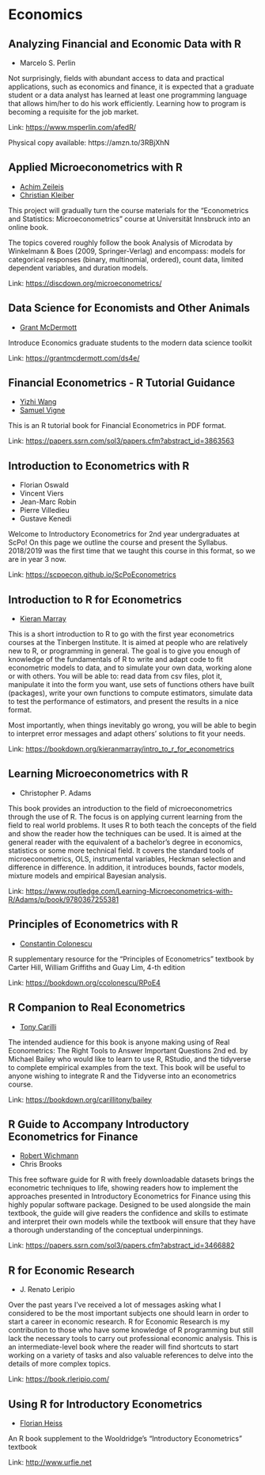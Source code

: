 # Economics

## Analyzing Financial and Economic Data with R

- Marcelo S. Perlin

Not surprisingly, fields with abundant access to data and practical
applications, such as economics and finance, it is expected that a
graduate student or a data analyst has learned at least one programming
language that allows him/her to do his work efficiently. Learning how to
program is becoming a requisite for the job market.

Link: [https://www.msperlin.com/afedR/](https://www.msperlin.com/afedR/)

Physical copy available: https://amzn.to/3RBjXhN

## Applied Microeconometrics with R

- [Achim Zeileis](https://twitter.com/AchimZeileis)
- [Christian Kleiber](https://wwz.unibas.ch/en/kleiber/)

This project will gradually turn the course materials for the “Econometrics and Statistics: Microeconometrics” course at Universität Innsbruck into an online book.

The topics covered roughly follow the book Analysis of Microdata by Winkelmann & Boes (2009, Springer-Verlag) and encompass: models for categorical responses (binary, multinomial, ordered), count data, limited dependent variables, and duration models.

Link: [https://discdown.org/microeconometrics/](https://discdown.org/microeconometrics/)

## Data Science for Economists and Other Animals

- [Grant McDermott](https://twitter.com/grant_mcdermott)

Introduce Economics graduate students to the modern data science toolkit

Link: [https://grantmcdermott.com/ds4e/](https://grantmcdermott.com/ds4e/)

## Financial Econometrics - R Tutorial Guidance

- [Yizhi Wang](https://papers.ssrn.com/sol3/cf_dev/AbsByAuth.cfm?per_id=4467812)
- [Samuel Vigne](https://papers.ssrn.com/sol3/cf_dev/AbsByAuth.cfm?per_id=2479568)

This is an R tutorial book for Financial Econometrics in PDF format.

Link: [https://papers.ssrn.com/sol3/papers.cfm?abstract_id=3863563](https://papers.ssrn.com/sol3/papers.cfm?abstract_id=3863563)

## Introduction to Econometrics with R

- Florian Oswald
- Vincent Viers
- Jean-Marc Robin
- Pierre Villedieu
- Gustave Kenedi

Welcome to Introductory Econometrics for 2nd year undergraduates at ScPo! On this page we outline the course and present the Syllabus. 2018/2019 was the first time that we taught this course in this format, so we are in year 3 now.

Link: [https://scpoecon.github.io/ScPoEconometrics](https://scpoecon.github.io/ScPoEconometrics)

## Introduction to R for Econometrics

- [Kieran Marray](https://uk.linkedin.com/in/kieran-marray-866740134)

This is a short introduction to R to go with the first year econometrics courses at the Tinbergen Institute. It is aimed at people who are relatively new to R, or programming in general.
The goal is to give you enough of knowledge of the fundamentals of R to write and adapt code to fit econometric models to data, and to simulate your own data, working alone or with others. You will be able to: read data from csv files, plot it, manipulate it into the form you want, use sets of functions others have built (packages), write your own functions to compute estimators, simulate data to test the performance of estimators, and present the results in a nice format.

Most importantly, when things inevitably go wrong, you will be able to begin to interpret error messages and adapt others’ solutions to fit your needs.

Link: [https://bookdown.org/kieranmarray/intro_to_r_for_econometrics](https://bookdown.org/kieranmarray/intro_to_r_for_econometrics)

## Learning Microeconometrics with R

- Christopher P. Adams

This book provides an introduction to the field of microeconometrics
through the use of R. The focus is on applying current learning from the
field to real world problems. It uses R to both teach the concepts of
the field and show the reader how the techniques can be used. It is
aimed at the general reader with the equivalent of a bachelor's degree
in economics, statistics or some more technical field. It covers the
standard tools of microeconometrics, OLS, instrumental variables,
Heckman selection and difference in difference. In addition, it
introduces bounds, factor models, mixture models and empirical Bayesian
analysis.

Link: [https://www.routledge.com/Learning-Microeconometrics-with-R/Adams/p/book/9780367255381](https://www.routledge.com/Learning-Microeconometrics-with-R/Adams/p/book/9780367255381)

## Principles of Econometrics with  R

- [Constantin Colonescu](https://ca.linkedin.com/in/constantin-colonescu-925720176)

R supplementary resource for the “Principles of Econometrics” textbook by Carter Hill, William Griffiths and Guay Lim, 4-th edition

Link: [https://bookdown.org/ccolonescu/RPoE4](https://bookdown.org/ccolonescu/RPoE4)

## R Companion to Real Econometrics

- [Tony Carilli](https://www.tonycarilli.com)

The intended audience for this book is anyone making using of Real Econometrics: The Right Tools to Answer Important Questions 2nd ed. by Michael Bailey who would like to learn to use R, RStudio, and the tidyverse to complete empirical examples from the text. This book will be useful to anyone wishing to integrate R and the Tidyverse into an econometrics course.

Link: [https://bookdown.org/carillitony/bailey](https://bookdown.org/carillitony/bailey)

## R Guide to Accompany Introductory Econometrics for Finance

- [Robert Wichmann](https://papers.ssrn.com/sol3/cf_dev/AbsByAuth.cfm?per_id=2625032)
- Chris Brooks

This free software guide for R with freely downloadable datasets brings the econometric techniques to life, showing readers how to implement the approaches presented in Introductory Econometrics for Finance using this highly popular software package. Designed to be used alongside the main textbook, the guide will give readers the confidence and skills to estimate and interpret their own models while the textbook will ensure that they have a thorough understanding of the conceptual underpinnings.

Link: [https://papers.ssrn.com/sol3/papers.cfm?abstract_id=3466882](https://papers.ssrn.com/sol3/papers.cfm?abstract_id=3466882)

## R for Economic Research

- J. Renato Leripio

Over the past years I’ve received a lot of messages asking what I considered to be the most important subjects one should learn in order to start a career in economic research. R for Economic Research is my contribution to those who have some knowledge of R programming but still lack the necessary tools to carry out professional economic analysis. This is an intermediate-level book where the reader will find shortcuts to start working on a variety of tasks and also valuable references to delve into the details of more complex topics.

Link: [https://book.rleripio.com/](https://book.rleripio.com/)

## Using R for Introductory Econometrics

- [Florian Heiss](https://www.statec.hhu.de/en/our-team-1/prof-dr-florian-heiss)

An R book supplement to the Wooldridge’s “Introductory Econometrics” textbook

Link: [http://www.urfie.net](http://www.urfie.net)


